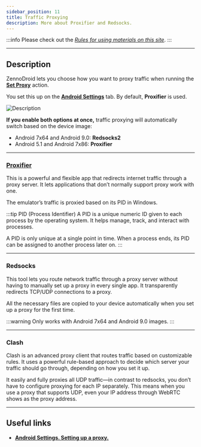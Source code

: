 ```yaml
---
sidebar_position: 11
title: Traffic Proxying
description: More about Proxifier and Redsocks.
---
```

:::info Please check out the [*Rules for using materials on this site*](../Disclaimer).
:::
_______________________________________________
## Description
ZennoDroid lets you choose how you want to proxy traffic when running the [**Set Proxy**](../Android/ProLite/setting#как-поставить-прокси) action.

You set this up on the [**Android Settings**](../Android/ProLite/setting#как-поставить-прокси) tab. By default, **Proxifier** is used.

![Description](./assets/Proxy_Traffic/Proxy_Traffic_pic1.png)

**If you enable both options at once,** traffic proxying will automatically switch based on the device image:
- Android 7x64 and Android 9.0: **Redsocks2**
- Android 5.1 and Android 7x86: **Proxifier**
_______________________________________________
### [Proxifier](https://proxifier.com/)
This is a powerful and flexible app that redirects internet traffic through a proxy server. It lets applications that don’t normally support proxy work with one.

The emulator’s traffic is proxied based on its PID in Windows.

:::tip PID (Process Identifier)
A PID is a unique numeric ID given to each process by the operating system. It helps manage, track, and interact with processes.

A PID is only unique at a single point in time. When a process ends, its PID can be assigned to another process later on.
:::
_______________________________________________
### Redsocks
This tool lets you route network traffic through a proxy server without having to manually set up a proxy in every single app. It transparently redirects TCP/UDP connections to a proxy.

All the necessary files are copied to your device automatically when you set up a proxy for the first time.

:::warning Only works with Android 7x64 and Android 9.0 images.
:::
_______________________________________________
### Clash
Clash is an advanced proxy client that routes traffic based on customizable rules. It uses a powerful rule-based approach to decide which server your traffic should go through, depending on how you set it up.

It easily and fully proxies all UDP traffic—in contrast to redsocks, you don’t have to configure proxying for each IP separately. This means when you use a proxy that supports UDP, even your IP address through WebRTC shows as the proxy address.
_______________________________________________
## Useful links
- [**Android Settings. Setting up a proxy.**](../Android/ProLite/setting#как-поставить-прокси)